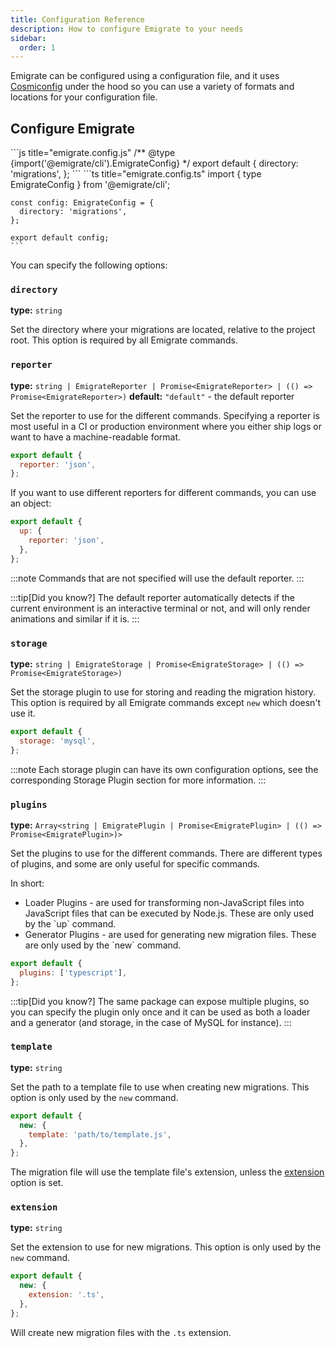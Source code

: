 ```yaml
---
title: Configuration Reference
description: How to configure Emigrate to your needs
sidebar:
  order: 1
---
```



Emigrate can be configured using a configuration file, and it uses [Cosmiconfig](https://github.com/cosmiconfig/cosmiconfig) under the hood
so you can use a variety of formats and locations for your configuration file.

## Configure Emigrate

<Tabs>
  <TabItem label="JavaScript">
    ```js title="emigrate.config.js"
    /** @type {import('@emigrate/cli').EmigrateConfig} */
    export default {
      directory: 'migrations',
    };
    ```
  </TabItem>
  <TabItem label="TypeScript">
    ```ts title="emigrate.config.ts"
    import { type EmigrateConfig } from '@emigrate/cli';

    const config: EmigrateConfig = {
      directory: 'migrations',
    };

    export default config;
    ```
  </TabItem>
</Tabs>

You can specify the following options:

### `directory`

**type:** `string`

Set the directory where your migrations are located, relative to the project root. This option is required by all Emigrate commands.

### `reporter`

**type:** `string | EmigrateReporter | Promise<EmigrateReporter> | (() => Promise<EmigrateReporter>)`
**default:** `"default"` - the default reporter

Set the reporter to use for the different commands. Specifying a <Link href="/plugins/reporters/">reporter</Link> is most useful in a CI or production environment where you either ship logs or want to have a machine-readable format.

```js title="emigrate.config.js" {2}
export default {
  reporter: 'json',
};
```

If you want to use different reporters for different commands, you can use an object:

```js title="emigrate.config.js" {2-4}
export default {
  up: {
    reporter: 'json',
  },
};
```

:::note
Commands that are not specified will use the default reporter.
:::

:::tip[Did you know?]
The default reporter automatically detects if the current environment is an interactive terminal or not, and will only render animations and similar if it is.
:::

### `storage`

**type:** `string | EmigrateStorage | Promise<EmigrateStorage> | (() => Promise<EmigrateStorage>)`

Set the <Link href="/plugins/storage/">storage plugin</Link> to use for storing and reading the migration history. This option is required by all Emigrate commands except `new` which doesn't use it.

```js title="emigrate.config.js" {2}
export default {
  storage: 'mysql',
};
```

:::note
Each storage plugin can have its own configuration options, see the corresponding <Link href="/plugins/storage/#available-storage-plugins">Storage Plugin</Link> section for more information.
:::

### `plugins`

**type:** `Array<string | EmigratePlugin | Promise<EmigratePlugin> | (() => Promise<EmigratePlugin>)>`

Set the plugins to use for the different commands. There are different types of plugins, and some are only useful for specific commands.

In short:

* <Link href="/plugins/loaders/">Loader Plugins</Link> - are used for transforming non-JavaScript files into JavaScript files that can be executed by Node.js. These are only used by the `up` command.
* <Link href="/plugins/generators/">Generator Plugins</Link> - are used for generating new migration files. These are only used by the `new` command.

```js title="emigrate.config.js" {2}
export default {
  plugins: ['typescript'],
};
```

:::tip[Did you know?]
The same package can expose multiple plugins, so you can specify the plugin only once and it can be used as both a loader and a generator (and storage, in the case of <Link href="/plugins/storage/mysql/">MySQL</Link> for instance).
:::

### `template`

**type:** `string`

Set the path to a template file to use when creating new migrations. This option is only used by the `new` command.

```js title="emigrate.config.js" {2-4}
export default {
  new: {
    template: 'path/to/template.js',
  },
};
```

The migration file will use the template file's extension, unless the [extension](#extension) option is set.

### `extension`

**type:** `string`

Set the extension to use for new migrations. This option is only used by the `new` command.

```js title="emigrate.config.js" {2-4}
export default {
  new: {
    extension: '.ts',
  },
};
```

Will create new migration files with the `.ts` extension.
